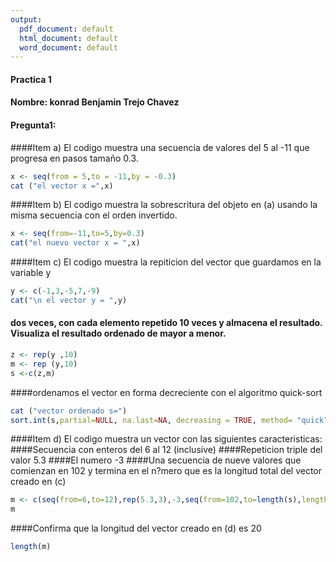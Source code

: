 ```yaml
---
output:
  pdf_document: default
  html_document: default
  word_document: default
---
```

#### Practica 1
#### Nombre: konrad Benjamin Trejo Chavez
#### Pregunta1:

####Item a) El codigo muestra una secuencia de valores del 5 al -11 que progresa en pasos  tamaño 0.3.


```r
x <- seq(from = 5,to = -11,by = -0.3)
cat ("el vector x =",x)
```


####Item b) El codigo muestra la sobrescritura del objeto en (a) usando  la misma secuencia con el orden invertido.

```r
x <- seq(from=-11,to=5,by=0.3)
cat("el nuevo vector x = ",x)

```


####Item c) El codigo muestra la repiticion del vector que guardamos en la variable y 
```r
y <- c(-1,3,-5,7,-9)
cat("\n el vector y = ",y)
```

#### dos veces, con cada elemento repetido 10 veces y almacena el resultado. Visualiza el resultado ordenado de mayor a menor.

```r
z <- rep(y ,10)
m <- rep (y,10)
s <-c(z,m)
```

####ordenamos  el vector en forma decreciente con el algoritmo quick-sort

```r
cat ("vector ordenado s=")
sort.int(s,partial=NULL, na.last=NA, decreasing = TRUE, method= "quick")
```

####Item d) El codigo muestra un vector con las siguientes caracteristicas:
####Secuencia con enteros del 6 al 12 (inclusive)
####Repeticion triple del valor 5.3
####El numero -3
####Una secuencia de nueve valores que comienzan en 102 y termina en el n?mero que es la longitud total del vector creado en (c)


```r
m <- c(seq(from=6,to=12),rep(5.3,3),-3,seq(from=102,to=length(s),length.out = 9))
m
```

####Confirma que la longitud del vector creado en (d) es 20

```r
length(m)

```

